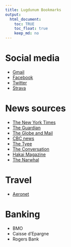 ```yaml
---
title: Lugdunum Bookmarks
output:
  html_document:
    toc: TRUE
    toc_float: true
    keep_md: no
---
```


# Social media

- [Gmail](https://mail.google.com)
- [Facebook](https://www.facebook.com)
- [Twitter](https://www.twitter.com)
- [Strava](https://www.strava.com)

# News sources

- [The New York Times](https://www.nytimes.com)
- [The Guardian](https://www.guardian.co.uk)
- [The Globe and Mail](https://www.theglobeandmail.com)
- [CBC news](https://www.cbc.ca/news)
- [The Tyee](https://www.thetyee.ca)
- [The Conversation](https://theconversation.com/ca)
- [Hakai Magazine](https://www.hakaimagazine.com)
- [The Narwhal](https://www.thenarwhal.ca)

# Travel

- [Aeronet](https://acaeronet.aircanada.ca)

# Banking

- BMO
- Caisse d'Epargne
- Rogers Bank
